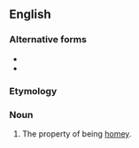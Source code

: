 ==English==

===Alternative forms===
* {{l|en|hominess}}
* {{l|en|homeiness}}

===Etymology===
{{suffix|en|homey|ness}}

===Noun===
{{en-noun|-}}

# The property of being [[homey]].